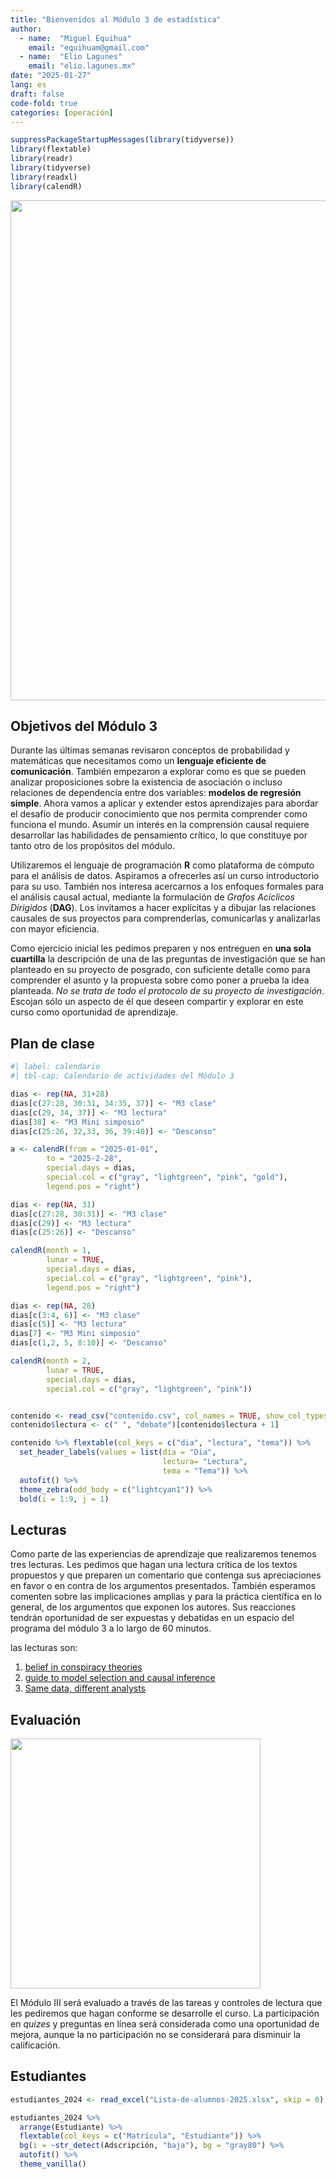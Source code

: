 ```yaml
---
title: "Bienvenidos al Módulo 3 de estadística"
author: 
  - name:  "Miguel Equihua"
    email: "equihuam@gmail.com"
  - name:  "Elio Lagunes"
    email: "elio.lagunes.mx"
date: "2025-01-27"
lang: es
draft: false
code-fold: true
categories: [operación]
---
```


```r
suppressPackageStartupMessages(library(tidyverse))
library(flextable)
library(readr)
library(tidyverse)
library(readxl)
library(calendR)
```

![](data-structure.png){width="800"}

## Objetivos del Módulo 3

Durante las últimas semanas revisaron conceptos de probabilidad y matemáticas que necesitamos como un **lenguaje eficiente de comunicación**. También empezaron a explorar como es que se pueden analizar proposiciones sobre la existencia de asociación o incluso relaciones de dependencia entre dos variables: **modelos de regresión simple**. Ahora vamos a aplicar y extender estos aprendizajes para abordar el desafío de producir conocimiento que nos permita comprender como funciona el mundo. Asumir un interés en la comprensión causal requiere desarrollar las habilidades de pensamiento crítico, lo que constituye por tanto otro de los propósitos del módulo.

Utilizaremos el lenguaje de programación **R** como plataforma de cómputo para el análisis de datos. Aspiramos a ofrecerles así un curso introductorio para su uso. También nos interesa acercarnos a los enfoques formales para el análisis causal actual, mediante la formulación de *Grafos Acíclicos Dirigidos* (**DAG**). Los invitamos a hacer explícitas y a dibujar las relaciones causales de sus proyectos para comprenderlas, comunicarlas y analizarlas con mayor eficiencia.

Como ejercicio inicial les pedimos preparen y nos entreguen en **una sola cuartilla** la descripción de una de las preguntas de investigación que se han planteado en su proyecto de posgrado, con suficiente detalle como para comprender el asunto y la propuesta sobre como poner a prueba la idea planteada. *No se trata de todo el protocolo de su proyecto de investigación*. Escojan sólo un aspecto de él que deseen compartir y explorar en este curso como oportunidad de aprendizaje.

## Plan de clase

```r
#| label: calendario
#| tbl-cap: Calendario de actividades del Módulo 3 

dias <- rep(NA, 31+28) 
dias[c(27:28, 30:31, 34:35, 37)] <- "M3 clase"
dias[c(29, 34, 37)] <- "M3 lectura"
dias[38] <- "M3 Mini simposio"
dias[c(25:26, 32,33, 36, 39:40)] <- "Descanso"

a <- calendR(from = "2025-01-01",
        to = "2025-2-28",
        special.days = dias,
        special.col = c("gray", "lightgreen", "pink", "gold"),
        legend.pos = "right")

dias <- rep(NA, 31) 
dias[c(27:28, 30:31)] <- "M3 clase"
dias[c(29)] <- "M3 lectura"
dias[c(25:26)] <- "Descanso"

calendR(month = 1,
        lunar = TRUE,
        special.days = dias,
        special.col = c("gray", "lightgreen", "pink"),
        legend.pos = "right")

dias <- rep(NA, 28) 
dias[c(3:4, 6)] <- "M3 clase"
dias[c(5)] <- "M3 lectura"
dias[7] <- "M3 Mini simposio"
dias[c(1,2, 5, 8:10)] <- "Descanso"

calendR(month = 2,
        lunar = TRUE,
        special.days = dias,
        special.col = c("gray", "lightgreen", "pink"))


contenido <- read_csv("contenido.csv", col_names = TRUE, show_col_types = FALSE)
contenido$lectura <- c(" ", "debate")[contenido$lectura + 1]

contenido %>% flextable(col_keys = c("dia", "lectura", "tema")) %>% 
  set_header_labels(values = list(dia = "Día", 
                                  lectura= "Lectura", 
                                  tema = "Tema")) %>% 
  autofit() %>% 
  theme_zebra(odd_body = c("lightcyan1")) %>% 
  bold(i = 1:9, j = 1)

```



## Lecturas

Como parte de las experiencias de aprendizaje que realizaremos tenemos tres lecturas. Les pedimos que hagan una lectura crítica de los textos propuestos y que preparen un comentario que contenga sus apreciaciones en favor o en contra de los argumentos presentados. También esperamos comenten sobre las implicaciones amplias y para la práctica científica en lo general, de los argumentos que exponen los autores. Sus reacciones tendrán oportunidad de ser expuestas y debatidas en un espacio del programa del módulo 3 a lo largo de 60 minutos.

las lecturas son:

1.  [belief in conspiracy theories](https://journals.plos.org/plosone/article?id=10.1371/journal.pone.0280902&s=03)
2.  [guide to model selection and causal inference](https://royalsocietypublishing.org/doi/10.1098/rspb.2020.2815)
3.  [Same data, different analysts](https://egouldo.github.io/ManyAnalysts/)

## Evaluación

![](virtual-5663279_1280.png){width="400"}

El Módulo III será evaluado a través de las tareas y controles de lectura que les pediremos que hagan conforme se desarrolle el curso. La participación en *quizes* y preguntas en línea será considerada como una oportunidad de mejora, aunque la no participación no se considerará para disminuir la calificación.

## Estudiantes

```r
estudiantes_2024 <- read_excel("Lista-de-alumnos-2025.xlsx", skip = 0)

estudiantes_2024 %>% 
  arrange(Estudiante) %>% 
  flextable(col_keys = c("Matrícula", "Estudiante")) %>%
  bg(i = ~str_detect(Adscripción, "baja"), bg = "gray80") %>% 
  autofit() %>%
  theme_vanilla()


```
